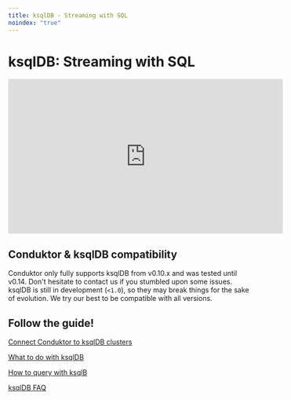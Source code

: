 ```yaml
---
title: ksqlDB - Streaming with SQL
noindex: "true"
---
```


# ksqlDB: Streaming with SQL

<iframe width="560" height="315" src="https://www.youtube.com/embed/0xUsAFFG3dU" title="YouTube video player" frameBorder="0" allow="accelerometer; autoplay; clipboard-write; encrypted-media; gyroscope; picture-in-picture" allowFullScreen></iframe>

## Conduktor & ksqlDB compatibility

Conduktor only fully supports ksqlDB from v0.10.x and was tested until v0.14. Don't hesitate to contact us if you stumbled upon some issues. ksqlDB is still in development (`<1.0`), so they may break things for the sake of evolution. We try our best to be compatible with all versions.

## Follow the guide!

[Connect Conduktor to ksqlDB clusters](/desktop/features/ksqldb/connect-conduktor-to-ksqldb-clusters)

[What to do with ksqlDB](/desktop/features/ksqldb/what-to-do-with-ksqldb)

[How to query with ksqlB](/desktop/features/ksqldb/how-to-query-with-ksqldb)

[ksqlDB FAQ](/desktop/features/ksqldb/ksqldb-faq)
